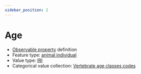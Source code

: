 ```yaml
---
sidebar_position: 2
---
```



# Age

- [Observable property](/viewers/dawe-vocabs?uri=https://linked.data.gov.au/def/test/dawe-cv/d0aef6a1-6741-4e50-8ae4-de842f5909aa) definition
- Feature type: [animal individual](http://linked.data.gov.au/def/tern-cv/ecb855ed-50e1-4299-8491-861759ef40b7)
- Value type: [IRI](https://w3id.org/tern/ontologies/tern/IRI)
- Categorical value collection: [Vertebrate age classes codes](/viewers/dawe-vocabs?uri=https://linked.data.gov.au/def/test/dawe-cv/9b913880-8434-4238-8200-414dd1ee560c)

<Example protocolModule="vertebrate-active" observableProperty="https://linked.data.gov.au/def/test/dawe-cv/d0aef6a1-6741-4e50-8ae4-de842f5909aa" />
